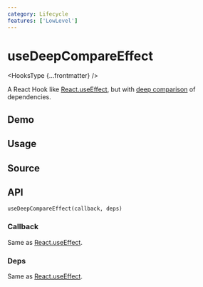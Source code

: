 ```yaml
---
category: Lifecycle
features: ['LowLevel']
---
```


# useDeepCompareEffect


<HooksType {...frontmatter} />

A React Hook like [React.useEffect](https://react.dev/reference/react/useEffect), but with [deep comparison](https://github.com/sheinsight/react-use/blob/main/src/utils/equal.ts#L29) of dependencies.

## Demo


<App />

## Usage



## Source


<Source />

## API

```tsx
useDeepCompareEffect(callback, deps)
```

### Callback

Same as [React.useEffect](https://react.dev/reference/react/useEffect).

### Deps

Same as [React.useEffect](https://react.dev/reference/react/useEffect).
